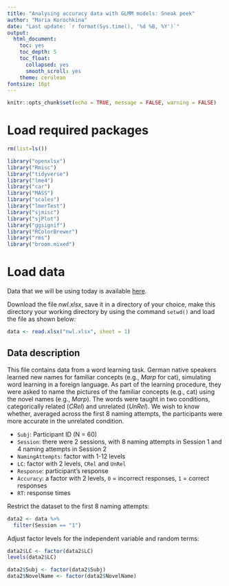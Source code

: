 ```yaml
---
title: "Analysing accuracy data with GLMM models: Sneak peek"
author: "Maria Korochkina"
date: "Last update: `r format(Sys.time(), '%d %B, %Y')`"
output:
  html_document:
    toc: yes
    toc_depth: 5
    toc_float:
      collapsed: yes
      smooth_scroll: yes
    theme: cerulean
fontsize: 16pt
---
```


```r
knitr::opts_chunk$set(echo = TRUE, message = FALSE, warning = FALSE)
```

# Load required packages

```r
rm(list=ls())

library("openxlsx")
library("Rmisc")
library("tidyverse")
library("lme4")
library("car")
library("MASS")
library("scales")
library("lmerTest")
library("sjmisc")
library("sjPlot")
library("ggsignif")
library("RColorBrewer")
library("rms")
library("broom.mixed")
```

# Load data

Data that we will be using today is available [here](https://github.com/mariakna/MQ-eResearchTraning--G-LMEmodels). 

Download the file *nwl.xlsx*, save it in a directory of your choice, make this directory your working directory by using the command `setwd()` and load the file as shown below:

```r
data <- read.xlsx("nwl.xlsx", sheet = 1)
```

## Data description

This file contains data from a word learning task. German native speakers learned new names for familiar concepts (e.g., *Marp* for cat), simulating word learning in a foreign language. As part of the learning procedure, they were asked to name the pictures of the familiar concepts (e.g., cat) using the novel names (e.g., *Marp*). The words were taught in two conditions, categorically related (*CRel*) and unrelated (*UnRel*). We wish to know whether, averaged across the first 8 naming attempts, the participants were more accurate in the unrelated condition.

* `Subj`: Participant ID (N = 60)
* `Session`: there were 2 sessions, with 8 naming attempts in Session 1 and 4 naming attempts in Session 2
* `NamingAttempts`: factor with 1-12 levels
* `LC`: factor with 2 levels, `CRel` and `UnRel`
* `Response`: participant's response
* `Accuracy`: a factor with 2 levels, `0` = incorrect responses, `1` = correct responses
* `RT`: response times

Restrict the dataset to the first 8 naming attempts:

```r
data2 <- data %>%
  filter(Session == "1")
```

Adjust factor levels for the independent variable and random terms:

```r
data2$LC <- factor(data2$LC)
levels(data2$LC)

data2$Subj <- factor(data2$Subj)
data2$NovelName <- factor(data2$NovelName)
```